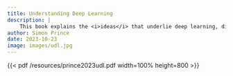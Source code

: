 ```yaml
---
title: Understanding Deep Learning
description: |
    This book explains the <i>ideas</i> that underlie deep learning, distinguishing it from volumes that cover coding and other practical aspects.
author: Simon Prince
date: 2023-10-23
image: images/udl.jpg
---
```


{{< pdf /resources/prince2023udl.pdf width=100% height=800 >}}